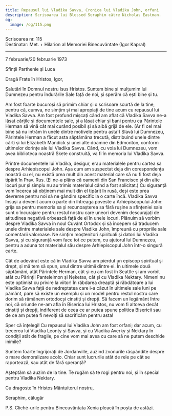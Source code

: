 ```yaml
---
title: Repausul lui Vladika Savva, Cronica lui Vladika John, orfani
description: Scrisoarea lui Blessed Seraphim către Nicholas Eastman.
og:
  image: /og/115.png
---
```


<div style={{textAlign:'right', fontFamily:'monospace'}}>Scrisoarea nr. 115</div>
<div style={{textAlign:'left', fontFamily:'monospace'}}>Destinatar: Met. + Hilarion al Memoriei Binecuvântate (Igor Kapral)</div>

---

7 februarie/20 februarie 1973

Sfinții Parthenie și Luca

Dragă Frate în Hristos, Igor,

Salutări în Domnul nostru Isus Hristos. Suntem bine și mulțumim lui Dumnezeu pentru îndurările Sale față de noi, și sperăm că ești bine și tu.

Am fost foarte bucuroși să primim chiar și o scrisoare scurtă de la tine, pentru că, cumva, ne simțim și mai apropiați de tine acum cu repausul lui Vladika Savva. Am fost profund mișcați când am aflat că Vladika Savva ne-a lăsat cărțile și documentele sale, și a lăsat chiar și bani pentru ca Părintele Herman să vină cât mai curând posibil și să aibă grijă de ele. (Ar fi cel mai bine să nu intrăm în unele dintre motivele pentru asta!) Slavă lui Dumnezeu, Părintele Herman a făcut asta săptămâna trecută, distribuind unele dintre cărți și lui Elizabeth Mandick și unei alte doamne din Edmonton, conform ultimelor dorințe ale lui Vladika Savva. Când, cu voia lui Dumnezeu, vom avea biblioteca noastră Skete construită, va fi în memoria lui Vladika Savva.

Printre documentele lui Vladika, desigur, erau materialele pentru cartea sa despre Arhiepiscopul John. Așa cum am suspectat deja din corespondența noastră cu el, nu există prea mult din acest material care să nu fi fost deja tipărit în Prav. Rus. (El ne-a plâns că oamenii din San Francisco și din alte locuri pur și simplu nu au trimis materialul când a fost solicitat.) Cu siguranță vom încerca să obținem mai mult din el tipărit în rusă, deși este prea devreme pentru noi să ne gândim specific la o carte încă. Vladika Savva însuși a devenit acum o parte din întreaga poveste a Arhiepiscopului John: grija sa pentru memoria sa și recunoașterea sa fără rușine a sfințeniei sale sunt o încurajare pentru restul nostru care uneori devenim descurajați de atitudinea negativă orbească față de el în unele locuri. Plănuim să vorbim despre Vladika Savva în noul Cuvânt Ortodox și să începem să traducem unele dintre materialele sale despre Vladika John, împreună cu propriile sale comentarii valoroase. Ne simțim moștenitori spirituali și datori lui Vladika Savva, și cu siguranță vom face tot ce putem, cu ajutorul lui Dumnezeu, pentru a aduna tot materialul său despre Arhiepiscopul John într-o singură carte.

Cât de adevărat este că în Vladika Savva am pierdut un episcop spiritual și drept, și mă tem să spun, unul dintre ultimii dintre ei. În ultimele două săptămâni, atât Părintele Herman, cât și eu am fost în Seattle și am vorbit atât cu Părinții Panteleimon și Neketas, cât și cu Vladika Nektary. Nimeni nu este optimist cu privire la viitor! În răbdarea dreaptă și răbdătoare a lui Vladika Savva față de nedreptatea care i-a căzut în ultimele sale luni pe pământ, pare să existe un exemplu și un model pentru restul nostru care dorim să rămânem ortodocși cinstiți și drepți. Să facem un legământ între noi, că oriunde ne-am afla în Biserica lui Hristos, nu vom fi altceva decât cinstiți și drepți, indiferent de ceea ce ar putea spune politica Bisericii sau de ce am putea fi nevoiți să sacrificăm pentru asta!

Sper că înțelegi! Cu repausul lui Vladika John am fost orfani; dar acum, cu trecerea lui Vladika Leonty și Savva, și cu Vladika Averky și Nektary în condiții atât de fragile, pe cine vom mai avea cu care să ne putem deschide inimile?

Suntem foarte îngrijorați de Jordanville, auzind zvonurile răspândite despre o mare demoralizare acolo. Chiar sunt lucrurile atât de rele pe cât se raportează, sau atât de fără speranță?

Așteptăm să auzim de la tine. Te rugăm să te rogi pentru noi, și în special pentru Vladika Nektary.

Cu dragoste în Hristos Mântuitorul nostru,

Seraphim, călugăr

P.S. Cliché-urile pentru Binecuvântata Xenia pleacă în poșta de astăzi.
